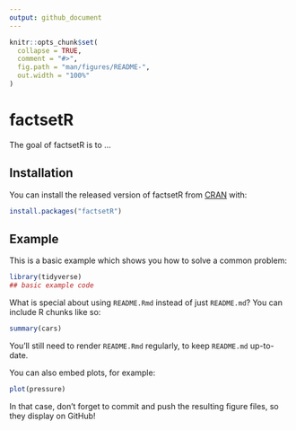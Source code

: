```yaml
---
output: github_document
---
```


<!-- README.md is generated from README.Rmd. Please edit that file -->

```r
knitr::opts_chunk$set(
  collapse = TRUE,
  comment = "#>",
  fig.path = "man/figures/README-",
  out.width = "100%"
)
```

# factsetR

<!-- badges: start -->
<!-- badges: end -->

The goal of factsetR is to ...

## Installation

You can install the released version of factsetR from [CRAN](https://CRAN.R-project.org) with:

``` r
install.packages("factsetR")
```

## Example

This is a basic example which shows you how to solve a common problem:

```r
library(tidyverse)
## basic example code
```

What is special about using `README.Rmd` instead of just `README.md`? You can include R chunks like so:

```r
summary(cars)
```

You'll still need to render `README.Rmd` regularly, to keep `README.md` up-to-date.

You can also embed plots, for example:

```r
plot(pressure)
```

In that case, don't forget to commit and push the resulting figure files, so they display on GitHub!
